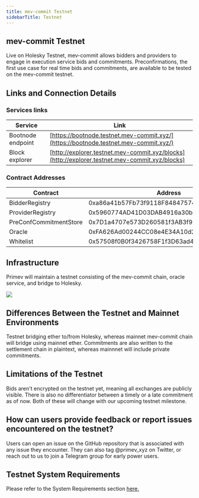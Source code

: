 ```yaml
---
title: mev-commit Testnet
sidebarTitle: Testnet
---
```


## mev-commit Testnet

Live on Holesky Testnet, mev-commit allows bidders and providers to engage in execution service bids and commitments. Preconfirmations, the first use case for real time bids and commitments, are available to be tested on the mev-commit testnet.

## **Links and Connection Details**

### **Services links**

| Service           | Link                                                                                           |
| ----------------- | ---------------------------------------------------------------------------------------------- |
| Bootnode endpoint | [https://bootnode.testnet.mev-commit.xyz/](https://bootnode.testnet.mev-commit.xyz/)           |
| Block explorer    | [http://explorer.testnet.mev-commit.xyz/blocks](http://explorer.testnet.mev-commit.xyz/blocks) |

### **Contract Addresses**

<table>
  <thead>
    <tr>
      <th width="299">Contract</th>
      <th>Address</th>
    </tr>
  </thead>
  <tbody>
    <tr>
      <td>BidderRegistry</td>
      <td>0xa86a41b57Fb73f9118F84847574517258d29eAD0</td>
    </tr>
    <tr>
      <td>ProviderRegistry</td>
      <td>0x5960774AD41D03DAB4916a30bD2190f8b3b3b4b2</td>
    </tr>
    <tr>
      <td>PreConfCommitmentStore</td>
      <td>0x7D1a4707e573D260581f3AB3f90f697Ab03fC6Dd</td>
    </tr>
    <tr>
      <td>Oracle</td>
      <td>0xFA626Ad00244CC08e4E34A10d2d1Aa1E930AA6dC</td>
    </tr>
    <tr>
      <td>Whitelist</td>
      <td>0x57508f0B0f3426758F1f3D63ad4935a7c9383620</td>
    </tr>
  </tbody>
</table>

## Infrastructure

Primev will maintain a testnet consisting of the mev-commit chain, oracle service, and bridge to Holesky.

<Frame>
  <img src="/images/mev-commit-nodes.png" />
</Frame>

## Differences Between the Testnet and Mainnet Environments

Testnet bridging ether to/from Holesky, whereas mainnet mev-commit chain will bridge using mainnet ether. Commitments are also written to the settlement chain in plaintext, whereas mainnnet will include private commitments.

## Limitations of the Testnet

Bids aren't encrypted on the testnet yet, meaning all exchanges are publicly visible. There is also no differentiator between a timely or a late commitment as of now. Both of these will change with our upcoming testnet milestone.

## How can users provide feedback or report issues encountered on the testnet?

Users can open an issue on the GitHub repository that is associated with any issue they encounter. They can also tag @primev_xyz on Twitter, or reach out to us to join a Telegram group for early power users.

## Testnet System Requirements

Please refer to the System Requirements section [here.](/developers/system-requirements)
